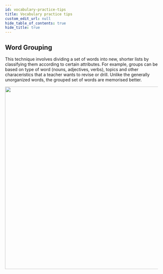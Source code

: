 ```yaml
---
id: vocabulary-practice-tips
title: Vocabulary practice tips
custom_edit_url: null
hide_table_of_contents: true
hide_title: true
---
```



## Word Grouping

This technique involves dividing a set of words into new, shorter lists by classifying them according to certain attributes. For example, groups can be based on type of word (nouns, adjectives, verbs), topics  and  other  characeristics that  a  teacher  wants  to  revise  or  drill.  Unlike  the  generally unorganized words, the grouped set of words are memorised better.

<img src={grouping} width="600" />